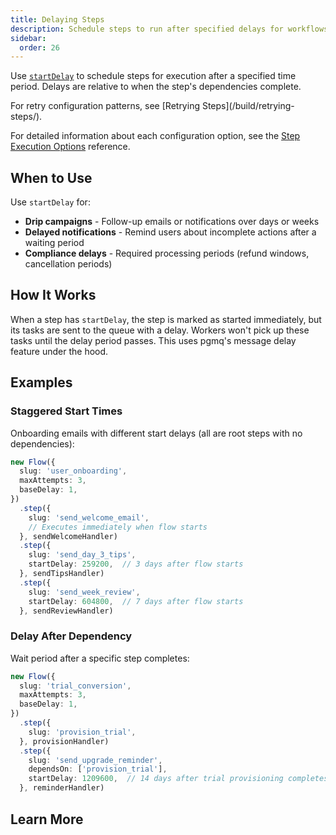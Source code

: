 ```yaml
---
title: Delaying Steps
description: Schedule steps to run after specified delays for workflows that span hours or days.
sidebar:
  order: 26
---
```



Use [`startDelay`](/reference/configuration/step-execution/#startdelay) to schedule steps for execution after a specified time period. Delays are relative to when the step's dependencies complete.

<Aside type="tip">
For retry configuration patterns, see [Retrying Steps](/build/retrying-steps/).
</Aside>

For detailed information about each configuration option, see the [Step Execution Options](/reference/configuration/step-execution/) reference.

## When to Use

Use `startDelay` for:

- **Drip campaigns** - Follow-up emails or notifications over days or weeks
- **Delayed notifications** - Remind users about incomplete actions after a waiting period
- **Compliance delays** - Required processing periods (refund windows, cancellation periods)

## How It Works

When a step has `startDelay`, the step is marked as started immediately, but its tasks are sent to the queue with a delay. Workers won't pick up these tasks until the delay period passes. This uses pgmq's message delay feature under the hood.

## Examples

### Staggered Start Times

Onboarding emails with different start delays (all are root steps with no dependencies):

```typescript
new Flow({
  slug: 'user_onboarding',
  maxAttempts: 3,
  baseDelay: 1,
})
  .step({
    slug: 'send_welcome_email',
    // Executes immediately when flow starts
  }, sendWelcomeHandler)
  .step({
    slug: 'send_day_3_tips',
    startDelay: 259200,  // 3 days after flow starts
  }, sendTipsHandler)
  .step({
    slug: 'send_week_review',
    startDelay: 604800,  // 7 days after flow starts
  }, sendReviewHandler)
```

### Delay After Dependency

Wait period after a specific step completes:

```typescript
new Flow({
  slug: 'trial_conversion',
  maxAttempts: 3,
  baseDelay: 1,
})
  .step({
    slug: 'provision_trial',
  }, provisionHandler)
  .step({
    slug: 'send_upgrade_reminder',
    dependsOn: ['provision_trial'],
    startDelay: 1209600,  // 14 days after trial provisioning completes
  }, reminderHandler)
```

## Learn More

<CardGrid>
  <LinkCard
    title="Step Execution Options"
    href="/reference/configuration/step-execution/"
    description="Complete reference for all configuration options and their defaults"
  />
  <LinkCard
    title="Retrying Steps"
    href="/build/retrying-steps/"
    description="Configure retry policies for different reliability requirements"
  />
  <LinkCard
    title="Worker Configuration"
    href="/reference/configuration/worker/"
    description="Configure Edge Worker concurrency and polling behavior"
  />
  <LinkCard
    title="Tune Deployed Flows"
    href="/deploy/tune-flow-config/"
    description="Adjust configuration for production flows without redeploying"
  />
</CardGrid>
